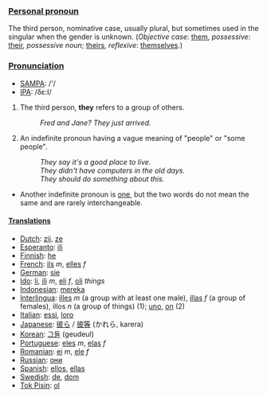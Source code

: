 ===[[Personal pronoun]]===
The third person, nominative case, usually plural, but sometimes used in the singular when the gender is unknown.
(''Objective case'': [[them]], ''possessive'': [[their]], ''possessive noun''; [[theirs]], ''reflexive'': [[themselves]].)

===[[Pronunciation]]===
*[[w:SAMPA|SAMPA]]: /'/
*[[w:IPA|IPA]]: /δε:I/

# The third person, '''they''' refers to a group of others.
#:''Fred and Jane? They just arrived.''
# An indefinite pronoun having a vague meaning of "people" or "some people".
#:''They say it's a good place to live.''
#:''They didn't have computers in the old days.''
#:''They should do something about this.''
*Another indefinite pronoun is [[one]], but the two words do not mean the same and are rarely interchangeable.

====[[Translation]]s====
*[[Dutch]]: [[zij]], [[ze]]
*[[Esperanto]]: [[ili]]
*[[Finnish]]: [[he]]
*[[French]]: [[ils]] ''m'', [[elles]] ''f''
*[[German]]: [[sie]]
*[[Ido]]: [[li]], [[ili]] ''m'', [[eli]] ''f'', [[oli]] ''things''
*[[Indonesian]]: [[mereka]]
*[[Interlingua]]: [[illes]] ''m'' (a group with at least one male), [[illas]] ''f'' (a group of females), illos ''n'' (a group of things) (1); [[uno]], [[on]] (2)
*[[Italian]]: [[essi]], [[loro]]
*[[Japanese]]: [[彼ら]] / [[彼等]] (かれら, karera)
*[[Korean]]: [[그들]] (geudeul)
*[[Portuguese]]: [[eles]] ''m'', [[elas]] ''f''
*[[Romanian]]: [[ei]] ''m'', [[ele]] ''f''
*[[Russian]]: [[они]]
*[[Spanish]]: [[ellos]], [[ellas]]
*[[Swedish]]: [[de]], [[dom]]
*[[Tok Pisin]]: [[ol]]